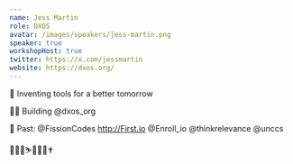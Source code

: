 ```yaml
---
name: Jess Martin
role: DXOS
avatar: /images/speakers/jess-martin.png
speaker: true
workshopHost: true
twitter: https://x.com/jessmartin
website: https://dxos.org/
---
```


🌻 Inventing tools for a better tomorrow

👨‍💻 Building @dxos_org

💼 Past: @FissionCodes http://First.io @Enroll_io @thinkrelevance @unccs

📝🚵‍♂️⛷️🎸🎹🎾✝️
